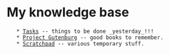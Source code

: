 = My knowledge base =
	* [[Tasks]] -- things to be done _yesterday_!!!
	* [[Project Gutenburg]] -- good books to remember.
	* [[Scratchpad]] -- various temporary stuff.

